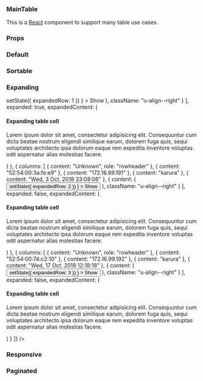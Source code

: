 
<Meta title="MainTable" component={MainTable} decorators={[withKnobs]} />

### MainTable

This is a [React](https://reactjs.org/) component to support many table use cases.

### Props

<Props of={MainTable} />

### Default

<Preview>
  <Story name="Default">
    <MainTable
      headers={[
        { content: null },
        { content: "Foundation Cloud" },
        { content: "Foundation Cloud Plus" }
      ]}
      rows={[
        {
          columns: [
            {
              content: "Expert delivery of an Ubuntu OpenStack cloud",
              role: "rowheader"
            },
            { content: "Reference architecture" },
            { content: "Custom architecture" }
          ]
        },
        {
          columns: [
            { content: "Workshop and training", role: "rowheader" },
            { content: "2-days" },
            { content: "4-days" }
          ]
        },
        {
          columns: [
            { content: "One-time price", role: "rowheader" },
            { content: "$75,000" },
            { content: "$150,000" }
          ]
        }
      ]}
    />
  </Story>
</Preview>

### Sortable

<Preview>
  <Story name="Sortable">
    <MainTable
      headers={[
        { content: "Status", sortKey: "status" },
        { content: "Cores", sortKey: "cores", className: "u-align--right" },
        { content: "RAM", sortKey: "ram", className: "u-align--right" },
        { content: "Disks", sortKey: "disks", className: "u-align--right" }
      ]}
      rows={[
        {
          columns: [
            { content: "Ready", role: "rowheader" },
            { content: 1, className: "u-align--right" },
            { content: "1 GiB", className: "u-align--right" },
            { content: 2, className: "u-align--right" }
          ],
          sortData: {
            status: "ready",
            cores: 2,
            ram: 1,
            disks: 2
          }
        },
        {
          columns: [
            { content: "Idle", role: "rowheader" },
            { content: 1, className: "u-align--right" },
            { content: "1 GiB", className: "u-align--right" },
            { content: 2, className: "u-align--right" }
          ],
          sortData: {
            status: "idle",
            cores: 1,
            ram: 1,
            disks: 2
          }
        },
        {
          columns: [
            { content: "Waiting", role: "rowheader" },
            { content: 8, className: "u-align--right" },
            { content: "3.9 GiB", className: "u-align--right" },
            { content: 3, className: "u-align--right" }
          ],
          sortData: {
            status: "waiting",
            cores: 8,
            ram: 3.9,
            disks: 3
          }
        }
      ]}
      sortable
    />
  </Story>
</Preview>

### Expanding

<Preview>
  <Story name="Expanding">
    <MainTable
      expanding
      headers={[
        { content: "Name" },
        { content: "Mac address" },
        { content: "IP" },
        { content: "Rack" },
        { content: "Last seen" },
        { content: "Actions", className: "u-align--right" }
      ]}
      rows={[
        {
          columns: [
            { content: "Unknown", role: "rowheader" },
            { content: "2c:44:fd:80:3f:25" },
            { content: "10.249.0.1" },
            { content: "karura" },
            { content: "Thu, 25 Oct. 2018 13:55:21" },
            {
              content: (
                <button
                  className="u-toggle"
                  onClick={() =>
                    setState({
                      expandedRow: 1
                    })
                  }
                >
                  Show
                </button>
              ),
              className: "u-align--right"
            }
          ],
          expanded: true,
          expandedContent: (
            <Row>
              <Col size="8">
                <h4>Expanding table cell</h4>
                <p>
                  Lorem ipsum dolor sit amet, consectetur adipisicing elit.
                  Consequuntur cum dicta beatae nostrum eligendi similique
                  earum, dolorem fuga quis, sequi voluptates architecto ipsa
                  dolorum eaque rem expedita inventore voluptas odit aspernatur
                  alias molestias facere.
                </p>
              </Col>
            </Row>
          )
        },
        {
          columns: [
            { content: "Unknown", role: "rowheader" },
            { content: "52:54:00:3a:fe:e9" },
            { content: "172.16.99.191" },
            { content: "karura" },
            { content: "Wed, 3 Oct. 2018 23:08:06" },
            {
              content: (
                <button
                  className="u-toggle"
                  onClick={() =>
                    setState({
                      expandedRow: 2
                    })
                  }
                >
                  Show
                </button>
              ),
              className: "u-align--right"
            }
          ],
          expanded: false,
          expandedContent: (
            <Row>
              <Col size="8">
                <h4>Expanding table cell</h4>
                <p>
                  Lorem ipsum dolor sit amet, consectetur adipisicing elit.
                  Consequuntur cum dicta beatae nostrum eligendi similique
                  earum, dolorem fuga quis, sequi voluptates architecto ipsa
                  dolorum eaque rem expedita inventore voluptas odit aspernatur
                  alias molestias facere.
                </p>
              </Col>
            </Row>
          )
        },
        {
          columns: [
            { content: "Unknown", role: "rowheader" },
            { content: "52:54:00:74:c2:10" },
            { content: "172.16.99.192" },
            { content: "karura" },
            { content: "Wed, 17 Oct. 2018 12:18:18" },
            {
              content: (
                <button
                  className="u-toggle"
                  onClick={() =>
                    setState({
                      expandedRow: 3
                    })
                  }
                >
                  Show
                </button>
              ),
              className: "u-align--right"
            }
          ],
          expanded: false,
          expandedContent: (
            <Row>
              <Col size="8">
                <h4>Expanding table cell</h4>
                <p>
                  Lorem ipsum dolor sit amet, consectetur adipisicing elit.
                  Consequuntur cum dicta beatae nostrum eligendi similique
                  earum, dolorem fuga quis, sequi voluptates architecto ipsa
                  dolorum eaque rem expedita inventore voluptas odit aspernatur
                  alias molestias facere.
                </p>
              </Col>
            </Row>
          )
        }
      ]}
    />
  </Story>
</Preview>

### Responsive

<Preview>
  <Story name="Responsive">
    <MainTable
      headers={[
        { content: "Name" },
        { content: "Users", className: "u-align--right" },
        { content: "Units", className: "u-align--right" }
      ]}
      rows={[
        {
          columns: [
            { content: "Ready", role: "rowheader", "aria-label": "Name" },
            { content: 1, "aria-label": "Users", className: "u-align--right" },
            {
              content: "1 GiB",
              "aria-label": "Units",
              className: "u-align--right"
            }
          ]
        },
        {
          columns: [
            { content: "Ready", role: "rowheader", "aria-label": "Name" },
            { content: 1, "aria-label": "Users", className: "u-align--right" },
            {
              content: "1 GiB",
              "aria-label": "Units",
              className: "u-align--right"
            }
          ]
        },
        {
          columns: [
            { content: "Ready", role: "rowheader", "aria-label": "Name" },
            { content: 1, "aria-label": "Users", className: "u-align--right" },
            {
              content: "1 GiB",
              "aria-label": "Units",
              className: "u-align--right"
            }
          ]
        }
      ]}
      responsive
    />
  </Story>
</Preview>

### Paginated

<Preview>
  <Story name="Paginated">
    <MainTable
      headers={[{ content: "Status" }, { content: "Cores" }]}
      paginate={5}
      rows={[
        { columns: [{ content: "Ready" }, { content: 1 }] },
        { columns: [{ content: "Idle" }, { content: 4 }] },
        { columns: [{ content: "Waiting" }, { content: 2 }] },
        { columns: [{ content: "Ready" }, { content: 1 }] },
        { columns: [{ content: "Idle" }, { content: 4 }] },
        { columns: [{ content: "Waiting" }, { content: 2 }] },
        { columns: [{ content: "Ready" }, { content: 1 }] },
        { columns: [{ content: "Idle" }, { content: 4 }] },
        { columns: [{ content: "Waiting" }, { content: 2 }] },
        { columns: [{ content: "Ready" }, { content: 1 }] },
        { columns: [{ content: "Idle" }, { content: 4 }] },
        { columns: [{ content: "Waiting" }, { content: 2 }] },
        { columns: [{ content: "Ready" }, { content: 1 }] },
        { columns: [{ content: "Idle" }, { content: 4 }] },
        { columns: [{ content: "Waiting" }, { content: 2 }] },
        { columns: [{ content: "Ready" }, { content: 1 }] },
        { columns: [{ content: "Idle" }, { content: 4 }] },
        { columns: [{ content: "Waiting" }, { content: 2 }] }
      ]}
    />
  </Story>
</Preview>
